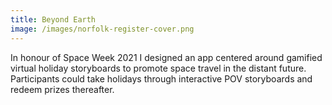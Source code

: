 ```yaml
---
title: Beyond Earth
image: /images/norfolk-register-cover.png
---
```


In honour of Space Week 2021 I designed an app centered around gamified virtual holiday storyboards to promote space travel in the distant future. Participants could take holidays through interactive POV storyboards and redeem prizes thereafter.
